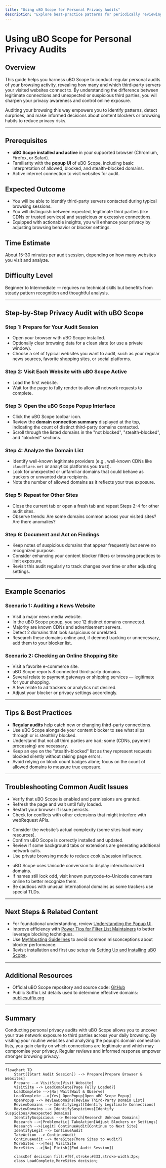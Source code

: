 ```yaml
---
title: "Using uBO Scope for Personal Privacy Audits"
description: "Explore best-practice patterns for periodically reviewing your browsing activity’s exposure to third parties. Includes sample scenarios (e.g., checking news or shopping sites), understanding legitimate vs. suspicious connections, and tips for routine privacy checks."
---
```


# Using uBO Scope for Personal Privacy Audits

## Overview
This guide helps you harness uBO Scope to conduct regular personal audits of your browsing activity, revealing how many and which third-party servers your visited websites connect to. By understanding the difference between legitimate connections and unexpected or suspicious third parties, you will sharpen your privacy awareness and control online exposure.

Auditing your browsing this way empowers you to identify patterns, detect surprises, and make informed decisions about content blockers or browsing habits to reduce privacy risks.

---

## Prerequisites
- **uBO Scope installed and active** in your supported browser (Chromium, Firefox, or Safari).
- Familiarity with the **popup UI** of uBO Scope, including basic interpretation of allowed, blocked, and stealth-blocked domains.
- Active internet connection to visit websites for audit.

## Expected Outcome
- You will be able to identify third-party servers contacted during typical browsing sessions.
- You will distinguish between expected, legitimate third parties (like CDNs or trusted services) and suspicious or excessive connections.
- Equipped with actionable insights, you will enhance your privacy by adjusting browsing behavior or blocker settings.

## Time Estimate
About 15-30 minutes per audit session, depending on how many websites you visit and analyze.

## Difficulty Level
Beginner to Intermediate — requires no technical skills but benefits from steady pattern recognition and thoughtful analysis.

---

## Step-by-Step Privacy Audit with uBO Scope

### Step 1: Prepare for Your Audit Session
- Open your browser with uBO Scope installed.
- Optionally clear browsing data for a clean slate (or use a private window).
- Choose a set of typical websites you want to audit, such as your regular news sources, favorite shopping sites, or social platforms.

### Step 2: Visit Each Website with uBO Scope Active
- Load the first website.
- Wait for the page to fully render to allow all network requests to complete.

### Step 3: Open the uBO Scope Popup Interface
- Click the uBO Scope toolbar icon.
- Review the **domain connection summary** displayed at the top, indicating the count of distinct third-party domains contacted.
- Scroll through the listed domains in the "not blocked", "stealth-blocked", and "blocked" sections.

### Step 4: Analyze the Domain List
- Identify well-known legitimate providers (e.g., well-known CDNs like `cloudflare.net` or analytics platforms you trust).
- Look for unexpected or unfamiliar domains that could behave as trackers or unwanted data recipients.
- Note the number of allowed domains as it reflects your true exposure.

### Step 5: Repeat for Other Sites
- Close the current tab or open a fresh tab and repeat Steps 2-4 for other audit sites.
- Observe trends: Are some domains common across your visited sites? Are there anomalies?

### Step 6: Document and Act on Findings
- Keep notes of suspicious domains that appear frequently but serve no recognized purpose.
- Consider enhancing your content blocker filters or browsing practices to limit exposure.
- Revisit this audit regularly to track changes over time or after adjusting settings.

---

## Example Scenarios

### Scenario 1: Auditing a News Website
- Visit a major news media website.
- In the uBO Scope popup, you see 12 distinct domains connected.
- Majority are known CDNs and advertisement servers.
- Detect 2 domains that look suspicious or unrelated.
- Research these domains online and, if deemed tracking or unnecessary, add them to your blocker list.

### Scenario 2: Checking an Online Shopping Site
- Visit a favorite e-commerce site.
- uBO Scope reports 8 connected third-party domains.
- Several relate to payment gateways or shipping services — legitimate for your shopping.
- A few relate to ad trackers or analytics not desired.
- Adjust your blocker or privacy settings accordingly.

---

## Tips & Best Practices

- **Regular audits** help catch new or changing third-party connections.
- Use uBO Scope alongside your content blocker to see what slips through or is stealthily blocked.
- Understand that not all third parties are bad; some (CDNs, payment processing) are necessary.
- Keep an eye on the "stealth-blocked" list as they represent requests blocked silently without raising page errors.
- Avoid relying on block count badges alone; focus on the count of allowed domains to measure true exposure.

---

## Troubleshooting Common Audit Issues

<AccordionGroup title="Troubleshooting Privacy Audits">  
  <Accordion title="No Data Displayed in Popup">
    <ul>
      <li>Verify that uBO Scope is enabled and permissions are granted.</li>
      <li>Refresh the page and wait until fully loaded.</li>
      <li>Restart your browser if issue persists.</li>
      <li>Check for conflicts with other extensions that might interfere with webRequest APIs.</li>
    </ul>
  </Accordion>  
  <Accordion title="Unexpectedly High Number of Domains">
    <ul>
      <li>Consider the website’s actual complexity (some sites load many resources).</li>
      <li>Confirm uBO Scope is correctly installed and updated.</li>
      <li>Review if some background tabs or extensions are generating additional network calls.</li>
      <li>Use private browsing mode to reduce cookie/session influence.</li>
    </ul>
  </Accordion>  
  <Accordion title="Domain Names are Punycode or Hard to Read">
    <ul>
      <li>uBO Scope uses Unicode conversion to display internationalized domains.</li>
      <li>If names still look odd, visit known punycode-to-Unicode converters online to better recognize them.</li>
      <li>Be cautious with unusual international domains as some trackers use special TLDs.</li>
    </ul>
  </Accordion>  
</AccordionGroup>

---

## Next Steps & Related Content

- For foundational understanding, review [Understanding the Popup UI](/guides/getting-started-essentials/interpreting-popup-ui).
- Improve efficiency with [Power Tips for Filter List Maintainers](/guides/advanced-analysis-usecases/filter-maintainer-tips) to better leverage blocking techniques.
- Use [Mythbusting Guidelines](/guides/advanced-analysis-usecases/mythbusting-guidelines) to avoid common misconceptions about blocker performance.
- Revisit installation and first use setup via [Setting Up and Installing uBO Scope](/guides/getting-started-essentials/first-use-setup).


---

## Additional Resources

- Official uBO Scope repository and source code: [GitHub](https://github.com/gorhill/uBO-Scope)
- Public Suffix List details used to determine effective domains: [publicsuffix.org](https://publicsuffix.org/)

---

## Summary
Conducting personal privacy audits with uBO Scope allows you to uncover your true network exposure to third parties across your daily browsing. By visiting your routine websites and analyzing the popup’s domain connection lists, you gain clarity on which connections are legitimate and which may compromise your privacy. Regular reviews and informed response empower stronger browsing privacy.


---

```mermaid
flowchart TD
    Start([Start Audit Session]) --> Prepare[Prepare Browser & Websites]
    Prepare --> VisitSite[Visit Website]
    VisitSite --> LoadComplete{Page Fully Loaded?}
    LoadComplete -->|No| Wait[Wait & Observe]
    LoadComplete -->|Yes| OpenPopup[Open uBO Scope Popup]
    OpenPopup --> ReviewDomains[Review Third-Party Domain List]
    ReviewDomains --> IdentifyLegit[Identify Legitimate Connections]
    ReviewDomains --> IdentifySuspicious[Identify Suspicious/Unexpected Domains]
    IdentifySuspicious --> Research[Research Unknown Domains]
    Research -->|Problematic| TakeAction[Adjust Blockers or Settings]
    Research -->|Legit| ContinueAudit[Continue to Next Site]
    IdentifyLegit --> ContinueAudit
    TakeAction --> ContinueAudit
    ContinueAudit --> MoreSites{More Sites to Audit?}
    MoreSites -->|Yes| VisitSite
    MoreSites -->|No| Finish([End Audit Session])

    classDef decision fill:#f9f,stroke:#333,stroke-width:2px;
    class LoadComplete,MoreSites decision;
```